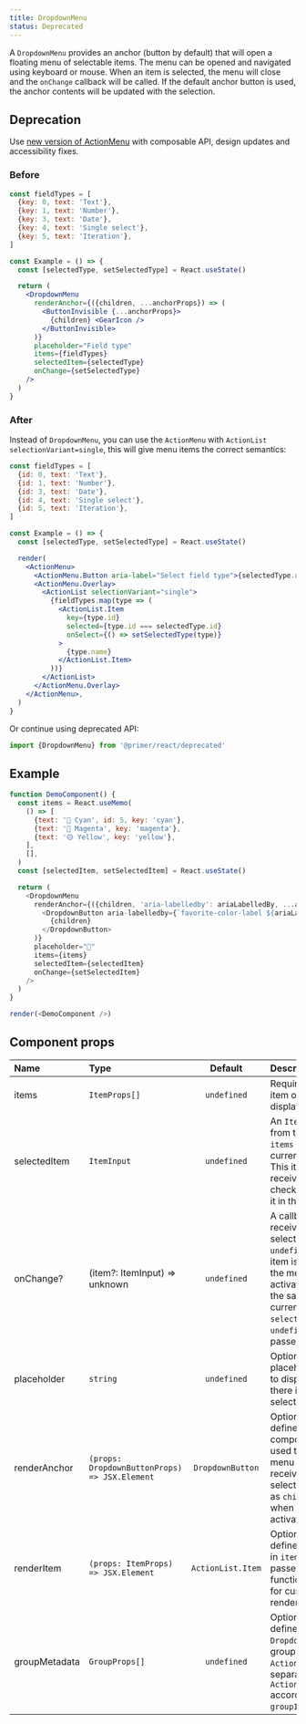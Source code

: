 ```yaml
---
title: DropdownMenu
status: Deprecated
---
```


A `DropdownMenu` provides an anchor (button by default) that will open a floating menu of selectable items. The menu can be opened and navigated using keyboard or mouse. When an item is selected, the menu will close and the `onChange` callback will be called. If the default anchor button is used, the anchor contents will be updated with the selection.

## Deprecation

Use [new version of ActionMenu](/ActionMenu#with-selection) with composable API, design updates and accessibility fixes.

### Before

```jsx
const fieldTypes = [
  {key: 0, text: 'Text'},
  {key: 1, text: 'Number'},
  {key: 3, text: 'Date'},
  {key: 4, text: 'Single select'},
  {key: 5, text: 'Iteration'},
]

const Example = () => {
  const [selectedType, setSelectedType] = React.useState()

  return (
    <DropdownMenu
      renderAnchor={({children, ...anchorProps}) => (
        <ButtonInvisible {...anchorProps}>
          {children} <GearIcon />
        </ButtonInvisible>
      )}
      placeholder="Field type"
      items={fieldTypes}
      selectedItem={selectedType}
      onChange={setSelectedType}
    />
  )
}
```

### After

Instead of `DropdownMenu`, you can use the `ActionMenu` with `ActionList selectionVariant=single`, this will give menu items the correct semantics:

```jsx
const fieldTypes = [
  {id: 0, text: 'Text'},
  {id: 1, text: 'Number'},
  {id: 3, text: 'Date'},
  {id: 4, text: 'Single select'},
  {id: 5, text: 'Iteration'},
]

const Example = () => {
  const [selectedType, setSelectedType] = React.useState()

  render(
    <ActionMenu>
      <ActionMenu.Button aria-label="Select field type">{selectedType.name || 'Field type'}</ActionMenu.Button>
      <ActionMenu.Overlay>
        <ActionList selectionVariant="single">
          {fieldTypes.map(type => (
            <ActionList.Item
              key={type.id}
              selected={type.id === selectedType.id}
              onSelect={() => setSelectedType(type)}
            >
              {type.name}
            </ActionList.Item>
          ))}
        </ActionList>
      </ActionMenu.Overlay>
    </ActionMenu>,
  )
}
```

Or continue using deprecated API:

```js
import {DropdownMenu} from '@primer/react/deprecated'
```

## Example

```javascript live noinline deprecated
function DemoComponent() {
  const items = React.useMemo(
    () => [
      {text: '🔵 Cyan', id: 5, key: 'cyan'},
      {text: '🔴 Magenta', key: 'magenta'},
      {text: '🟡 Yellow', key: 'yellow'},
    ],
    [],
  )
  const [selectedItem, setSelectedItem] = React.useState()

  return (
    <DropdownMenu
      renderAnchor={({children, 'aria-labelledby': ariaLabelledBy, ...anchorProps}) => (
        <DropdownButton aria-labelledby={`favorite-color-label ${ariaLabelledBy}`} {...anchorProps}>
          {children}
        </DropdownButton>
      )}
      placeholder="🎨"
      items={items}
      selectedItem={selectedItem}
      onChange={setSelectedItem}
    />
  )
}

render(<DemoComponent />)
```

## Component props

| Name          | Type                                          |      Default      | Description                                                                                                                                                                                    |
| :------------ | :-------------------------------------------- | :---------------: | :--------------------------------------------------------------------------------------------------------------------------------------------------------------------------------------------- |
| items         | `ItemProps[]`                                 |    `undefined`    | Required. A list of item objects to display in the menu                                                                                                                                        |
| selectedItem  | `ItemInput`                                   |    `undefined`    | An `ItemProps` item from the list of `items` which is currently selected. This item will receive a checkmark next to it in the menu.                                                           |
| onChange?     | (item?: ItemInput) => unknown                 |    `undefined`    | A callback which receives the selected item or `undefined` when an item is activated in the menu. If the activated item is the same as the current `selectedItem`, `undefined` will be passed. |
| placeholder   | `string`                                      |    `undefined`    | Optional. A placeholder value to display when there is no current selection.                                                                                                                   |
| renderAnchor  | `(props: DropdownButtonProps) => JSX.Element` | `DropdownButton`  | Optional. If defined, provided component will be used to render the menu anchor. Will receive the selected `Item` text as `children` prop when an item is activated.                           |
| renderItem    | `(props: ItemProps) => JSX.Element`           | `ActionList.Item` | Optional. If defined, each item in `items` will be passed to this function, allowing for custom item rendering.                                                                                |
| groupMetadata | `GroupProps[]`                                |    `undefined`    | Optional. If defined, `DropdownMenu` will group `items` into `ActionList.Group`s separated by `ActionList.Divider` according to their `groupId` property.                                      |
